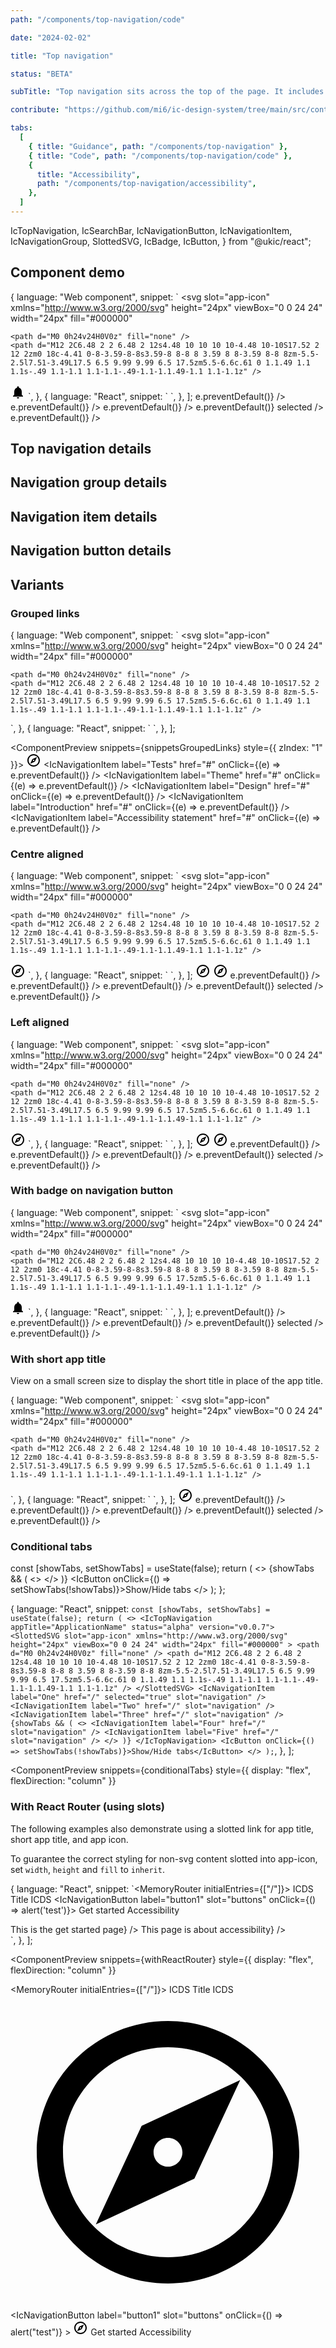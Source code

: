 ```yaml
---
path: "/components/top-navigation/code"

date: "2024-02-02"

title: "Top navigation"

status: "BETA"

subTitle: "Top navigation sits across the top of the page. It includes the app name, search bar, main navigation and secondary links."

contribute: "https://github.com/mi6/ic-design-system/tree/main/src/content/structured/components/top-navigation"

tabs:
  [
    { title: "Guidance", path: "/components/top-navigation" },
    { title: "Code", path: "/components/top-navigation/code" },
    {
      title: "Accessibility",
      path: "/components/top-navigation/accessibility",
    },
  ]
---
```


  IcTopNavigation,
  IcSearchBar,
  IcNavigationButton,
  IcNavigationItem,
  IcNavigationGroup,
  SlottedSVG,
  IcBadge,
  IcButton,
} from "@ukic/react";


## Component demo

  {
    language: "Web component",
    snippet: `<ic-top-navigation app-title="ICDS" status="alpha" version="v0.0.7">
  <svg
    slot="app-icon"
    xmlns="http://www.w3.org/2000/svg"
    height="24px"
    viewBox="0 0 24 24"
    width="24px"
    fill="#000000"
  >
    <path d="M0 0h24v24H0V0z" fill="none" />
    <path d="M12 2C6.48 2 2 6.48 2 12s4.48 10 10 10 10-4.48 10-10S17.52 2 12 2zm0 18c-4.41 0-8-3.59-8-8s3.59-8 8-8 8 3.59 8 8-3.59 8-8 8zm-5.5-2.5l7.51-3.49L17.5 6.5 9.99 9.99 6.5 17.5zm5.5-6.6c.61 0 1.1.49 1.1 1.1s-.49 1.1-1.1 1.1-1.1-.49-1.1-1.1.49-1.1 1.1-1.1z" />
  </svg>
  <ic-search-bar slot="search" placeholder="Search" label="Search"></ic-search-bar>
  <ic-navigation-button label="Notifications" slot="buttons">
    <svg
      slot="icon"
      xmlns="http://www.w3.org/2000/svg"
      height="24px"
      viewBox="0 0 24 24"
      width="24px"
      fill="#000000"
    >
      <path d="M12 22c1.1 0 2-.9 2-2h-4c0 1.1.89 2 2 2zm6-6v-5c0-3.07-1.64-5.64-4.5-6.32V4c0-.83-.67-1.5-1.5-1.5s-1.5.67-1.5 1.5v.68C7.63 5.36 6 7.92 6 11v5l-2 2v1h16v-1l-2-2z" />
    </svg>
  </ic-navigation-button>
  <ic-navigation-item slot="navigation" label="Get started" href="#"></ic-navigation-item>
  <ic-navigation-item slot="navigation" label="Accessibility" href="#"></ic-navigation-item>
  <ic-navigation-item slot="navigation" label="Styles" href="#"></ic-navigation-item>
  <ic-navigation-item slot="navigation" label="Components" href="#" selected="true"></ic-navigation-item>
  <ic-navigation-item slot="navigation" label="Patterns" href="#"></ic-navigation-item>
</ic-top-navigation>`,
  },
  {
    language: "React",
    snippet: `<IcTopNavigation appTitle="ICDS" status="alpha" version="v0.0.7">
  <SlottedSVG
    slot="app-icon"
    xmlns="http://www.w3.org/2000/svg"
    height="24px"
    viewBox="0 0 24 24"
    width="24px"
    fill="#000000"
  >
    <path d="M0 0h24v24H0V0z" fill="none" />
    <path d="M12 2C6.48 2 2 6.48 2 12s4.48 10 10 10 10-4.48 10-10S17.52 2 12 2zm0 18c-4.41 0-8-3.59-8-8s3.59-8 8-8 8 3.59 8 8-3.59 8-8 8zm-5.5-2.5l7.51-3.49L17.5 6.5 9.99 9.99 6.5 17.5zm5.5-6.6c.61 0 1.1.49 1.1 1.1s-.49 1.1-1.1 1.1-1.1-.49-1.1-1.1.49-1.1 1.1-1.1z" />
  </SlottedSVG>
  <IcSearchBar slot="search" placeholder="Search" label="Search" />
  <IcNavigationButton label="Notifications" slot="buttons">
    <SlottedSVG
      slot="icon"
      xmlns="http://www.w3.org/2000/svg"
      height="24px"
      viewBox="0 0 24 24"
      width="24px"
      fill="#000000"
    >
      <path d="M12 22c1.1 0 2-.9 2-2h-4c0 1.1.89 2 2 2zm6-6v-5c0-3.07-1.64-5.64-4.5-6.32V4c0-.83-.67-1.5-1.5-1.5s-1.5.67-1.5 1.5v.68C7.63 5.36 6 7.92 6 11v5l-2 2v1h16v-1l-2-2z" />
    </SlottedSVG>
  </IcNavigationButton>
  <IcNavigationItem slot="navigation" label="Get started" href="#" />
  <IcNavigationItem slot="navigation" label="Accessibility" href="#" />
  <IcNavigationItem slot="navigation" label="Styles" href="#" />
  <IcNavigationItem slot="navigation" label="Components" href="#" selected />
  <IcNavigationItem slot="navigation" label="Patterns" href="#" />
</IcTopNavigation>`,
  },
];

<ComponentPreview snippets={snippetsDefault}>
  <IcTopNavigation appTitle="ICDS" status="alpha" version="v0.0.7">
    <SlottedSVG
      slot="app-icon"
      xmlns="http://www.w3.org/2000/svg"
      height="24px"
      viewBox="0 0 24 24"
      width="24px"
      fill="#000000"
    >
      <path d="M0 0h24v24H0V0z" fill="none" />
      <path d="M12 2C6.48 2 2 6.48 2 12s4.48 10 10 10 10-4.48 10-10S17.52 2 12 2zm0 18c-4.41 0-8-3.59-8-8s3.59-8 8-8 8 3.59 8 8-3.59 8-8 8zm-5.5-2.5l7.51-3.49L17.5 6.5 9.99 9.99 6.5 17.5zm5.5-6.6c.61 0 1.1.49 1.1 1.1s-.49 1.1-1.1 1.1-1.1-.49-1.1-1.1.49-1.1 1.1-1.1z" />
    </SlottedSVG>
    <IcSearchBar slot="search" placeholder="Search" label="Search" />
    <IcNavigationButton label="Notifications" slot="buttons">
      <SlottedSVG
        slot="icon"
        xmlns="http://www.w3.org/2000/svg"
        height="24px"
        viewBox="0 0 24 24"
        width="24px"
        fill="#000000"
      >
        <path d="M12 22c1.1 0 2-.9 2-2h-4c0 1.1.89 2 2 2zm6-6v-5c0-3.07-1.64-5.64-4.5-6.32V4c0-.83-.67-1.5-1.5-1.5s-1.5.67-1.5 1.5v.68C7.63 5.36 6 7.92 6 11v5l-2 2v1h16v-1l-2-2z" />
      </SlottedSVG>
    </IcNavigationButton>
    <IcNavigationItem
      slot="navigation"
      label="Get started"
      href="#"
      onClick={(e) => e.preventDefault()}
    />
    <IcNavigationItem
      slot="navigation"
      label="Accessibility"
      href="#"
      onClick={(e) => e.preventDefault()}
    />
    <IcNavigationItem
      slot="navigation"
      label="Styles"
      href="#"
      onClick={(e) => e.preventDefault()}
    />
    <IcNavigationItem
      slot="navigation"
      label="Components"
      href="#"
      onClick={(e) => e.preventDefault()}
      selected
    />
    <IcNavigationItem
      slot="navigation"
      label="Patterns"
      href="#"
      onClick={(e) => e.preventDefault()}
    />
  </IcTopNavigation>
</ComponentPreview>

## Top navigation details

<ComponentDetails component="ic-top-navigation" />

## Navigation group details

<ComponentDetails component="ic-navigation-group" />

## Navigation item details

<ComponentDetails component="ic-navigation-item" />

## Navigation button details

<ComponentDetails component="ic-navigation-button" />

## Variants

### Grouped links

  {
    language: "Web component",
    snippet: `<ic-top-navigation app-title="ICDS" status="alpha" version="v0.0.7">
  <svg
    slot="app-icon"
    xmlns="http://www.w3.org/2000/svg"
    height="24px"
    viewBox="0 0 24 24"
    width="24px"
    fill="#000000"
  >
    <path d="M0 0h24v24H0V0z" fill="none" />
    <path d="M12 2C6.48 2 2 6.48 2 12s4.48 10 10 10 10-4.48 10-10S17.52 2 12 2zm0 18c-4.41 0-8-3.59-8-8s3.59-8 8-8 8 3.59 8 8-3.59 8-8 8zm-5.5-2.5l7.51-3.49L17.5 6.5 9.99 9.99 6.5 17.5zm5.5-6.6c.61 0 1.1.49 1.1 1.1s-.49 1.1-1.1 1.1-1.1-.49-1.1-1.1.49-1.1 1.1-1.1z" />
  </svg>
  <ic-search-bar slot="search" placeholder="Search" label="Search"></ic-search-bar>
  <ic-navigation-group slot="navigation" label="Get started">
    <ic-navigation-item label="Tests" href="#"></ic-navigation-item>
    <ic-navigation-item label="Theme" href="#"></ic-navigation-item>
    <ic-navigation-item label="Design" href="#"></ic-navigation-item>
  </ic-navigation-group>
  <ic-navigation-group slot="navigation" label="Accessibility">
    <ic-navigation-item label="Introduction" href="#"></ic-navigation-item>
    <ic-navigation-item label="Accessibility Statement" href="#"></ic-navigation-item>
  </ic-navigation-group>
</ic-top-navigation>`,
  },
  {
    language: "React",
    snippet: `<IcTopNavigation appTitle="ICDS" status="alpha" version="v0.0.7">
  <SlottedSVG
    slot="app-icon"
    xmlns="http://www.w3.org/2000/svg"
    height="24px"
    viewBox="0 0 24 24"
    width="24px"
    fill="#000000"
  >
    <path d="M0 0h24v24H0V0z" fill="none" />
    <path d="M12 2C6.48 2 2 6.48 2 12s4.48 10 10 10 10-4.48 10-10S17.52 2 12 2zm0 18c-4.41 0-8-3.59-8-8s3.59-8 8-8 8 3.59 8 8-3.59 8-8 8zm-5.5-2.5l7.51-3.49L17.5 6.5 9.99 9.99 6.5 17.5zm5.5-6.6c.61 0 1.1.49 1.1 1.1s-.49 1.1-1.1 1.1-1.1-.49-1.1-1.1.49-1.1 1.1-1.1z" />
  </SlottedSVG>
  <IcSearchBar slot="search" placeholder="Search" label="Search" />
  <IcNavigationGroup slot="navigation" label="Get started" expandable>
    <IcNavigationItem label="Tests" href="#" />
    <IcNavigationItem label="Theme" href="#" />
    <IcNavigationItem label="Design" href="#" />
  </IcNavigationGroup>
  <IcNavigationGroup slot="navigation" label="Accessibility" expandable>
    <IcNavigationItem label="Introduction" href="#" />
    <IcNavigationItem label="Accessibility statement" href="#" />
  </IcNavigationGroup>
</IcTopNavigation>`,
  },
];

<ComponentPreview snippets={snippetsGroupedLinks} style={{ zIndex: "1" }}>
  <IcTopNavigation appTitle="ICDS" status="alpha" version="v0.0.7">
    <svg
      slot="app-icon"
      xmlns="http://www.w3.org/2000/svg"
      height="24px"
      viewBox="0 0 24 24"
      width="24px"
      fill="#000000"
    >
      <path d="M0 0h24v24H0V0z" fill="none" />
      <path d="M12 2C6.48 2 2 6.48 2 12s4.48 10 10 10 10-4.48 10-10S17.52 2 12 2zm0 18c-4.41 0-8-3.59-8-8s3.59-8 8-8 8 3.59 8 8-3.59 8-8 8zm-5.5-2.5l7.51-3.49L17.5 6.5 9.99 9.99 6.5 17.5zm5.5-6.6c.61 0 1.1.49 1.1 1.1s-.49 1.1-1.1 1.1-1.1-.49-1.1-1.1.49-1.1 1.1-1.1z" />
    </svg>
    <IcSearchBar slot="search" placeholder="Search" label="Search" />
    <IcNavigationGroup slot="navigation" label="Get started">
      <IcNavigationItem
        label="Tests"
        href="#"
        onClick={(e) => e.preventDefault()}
      />
      <IcNavigationItem
        label="Theme"
        href="#"
        onClick={(e) => e.preventDefault()}
      />
      <IcNavigationItem
        label="Design"
        href="#"
        onClick={(e) => e.preventDefault()}
      />
    </IcNavigationGroup>
    <IcNavigationGroup slot="navigation" label="Accessibility">
      <IcNavigationItem
        label="Introduction"
        href="#"
        onClick={(e) => e.preventDefault()}
      />
      <IcNavigationItem
        label="Accessibility statement"
        href="#"
        onClick={(e) => e.preventDefault()}
      />
    </IcNavigationGroup>
  </IcTopNavigation>
</ComponentPreview>

### Centre aligned

  {
    language: "Web component",
    snippet: `<ic-top-navigation app-title="ICDS" status="alpha" version="v0.0.7" content-aligned="center">
  <svg
    slot="app-icon"
    xmlns="http://www.w3.org/2000/svg"
    height="24px"
    viewBox="0 0 24 24"
    width="24px"
    fill="#000000"
  >
    <path d="M0 0h24v24H0V0z" fill="none" />
    <path d="M12 2C6.48 2 2 6.48 2 12s4.48 10 10 10 10-4.48 10-10S17.52 2 12 2zm0 18c-4.41 0-8-3.59-8-8s3.59-8 8-8 8 3.59 8 8-3.59 8-8 8zm-5.5-2.5l7.51-3.49L17.5 6.5 9.99 9.99 6.5 17.5zm5.5-6.6c.61 0 1.1.49 1.1 1.1s-.49 1.1-1.1 1.1-1.1-.49-1.1-1.1.49-1.1 1.1-1.1z" />
  </svg>
  <ic-navigation-button label="button1" slot="buttons" onclick="alert('test')">
    <svg
      slot="icon"
      xmlns="http://www.w3.org/2000/svg"
      height="24px"
      viewBox="0 0 24 24"
      width="24px"
      fill="#000000"
    >
      <path d="M0 0h24v24H0V0z" fill="none" />
      <path d="M12 2C6.48 2 2 6.48 2 12s4.48 10 10 10 10-4.48 10-10S17.52 2 12 2zm0 18c-4.41 0-8-3.59-8-8s3.59-8 8-8 8 3.59 8 8-3.59 8-8 8zm-5.5-2.5l7.51-3.49L17.5 6.5 9.99 9.99 6.5 17.5zm5.5-6.6c.61 0 1.1.49 1.1 1.1s-.49 1.1-1.1 1.1-1.1-.49-1.1-1.1.49-1.1 1.1-1.1z" />
    </svg>
  </ic-navigation-button>
  <ic-navigation-item slot="navigation" label="Get started" href="/"></ic-navigation-item>
  <ic-navigation-item slot="navigation" label="Accessibility" href="/"></ic-navigation-item>
  <ic-navigation-item slot="navigation" label="Styles" href="/"></ic-navigation-item>
  <ic-navigation-item slot="navigation" label="Components" href="/" selected="true"></ic-navigation-item>
  <ic-navigation-item slot="navigation" label="Patterns" href="/"></ic-navigation-item>
</ic-top-navigation>`,
  },
  {
    language: "React",
    snippet: `<IcTopNavigation appTitle="ICDS" status="alpha" version="v0.0.7" contentAligned="center">
  <SlottedSVG
    slot="app-icon"
    xmlns="http://www.w3.org/2000/svg"
    height="24px"
    viewBox="0 0 24 24"
    width="24px"
    fill="#000000"
  >
    <path d="M0 0h24v24H0V0z" fill="none" />
    <path d="M12 2C6.48 2 2 6.48 2 12s4.48 10 10 10 10-4.48 10-10S17.52 2 12 2zm0 18c-4.41 0-8-3.59-8-8s3.59-8 8-8 8 3.59 8 8-3.59 8-8 8zm-5.5-2.5l7.51-3.49L17.5 6.5 9.99 9.99 6.5 17.5zm5.5-6.6c.61 0 1.1.49 1.1 1.1s-.49 1.1-1.1 1.1-1.1-.49-1.1-1.1.49-1.1 1.1-1.1z" />
  </SlottedSVG>
  <IcNavigationButton label="button1" slot="buttons" onclick="alert('test')">
    <SlottedSVG
      slot="icon"
      xmlns="http://www.w3.org/2000/svg"
      height="24px"
      viewBox="0 0 24 24"
      width="24px"
      fill="#000000"
    >
      <path d="M0 0h24v24H0V0z" fill="none" />
      <path d="M12 2C6.48 2 2 6.48 2 12s4.48 10 10 10 10-4.48 10-10S17.52 2 12 2zm0 18c-4.41 0-8-3.59-8-8s3.59-8 8-8 8 3.59 8 8-3.59 8-8 8zm-5.5-2.5l7.51-3.49L17.5 6.5 9.99 9.99 6.5 17.5zm5.5-6.6c.61 0 1.1.49 1.1 1.1s-.49 1.1-1.1 1.1-1.1-.49-1.1-1.1.49-1.1 1.1-1.1z" />
    </SlottedSVG>
  </IcNavigationButton>
  <IcNavigationItem slot="navigation" label="Get started" href="/" />
  <IcNavigationItem slot="navigation" label="Accessibility" href="/" />
  <IcNavigationItem slot="navigation" label="Styles" href="/" />
  <IcNavigationItem slot="navigation" label="Components" href="/" selected />
  <IcNavigationItem slot="navigation" label="Patterns" href="/" />
</IcTopNavigation>`,
  },
];

<ComponentPreview snippets={snippetsCentreAligned}>
  <IcTopNavigation
    appTitle="ICDS"
    status="alpha"
    version="v0.0.7"
    contentAligned="center"
  >
    <svg
      slot="app-icon"
      xmlns="http://www.w3.org/2000/svg"
      height="24px"
      viewBox="0 0 24 24"
      width="24px"
      fill="#000000"
    >
      <path d="M0 0h24v24H0V0z" fill="none" />
      <path d="M12 2C6.48 2 2 6.48 2 12s4.48 10 10 10 10-4.48 10-10S17.52 2 12 2zm0 18c-4.41 0-8-3.59-8-8s3.59-8 8-8 8 3.59 8 8-3.59 8-8 8zm-5.5-2.5l7.51-3.49L17.5 6.5 9.99 9.99 6.5 17.5zm5.5-6.6c.61 0 1.1.49 1.1 1.1s-.49 1.1-1.1 1.1-1.1-.49-1.1-1.1.49-1.1 1.1-1.1z" />
    </svg>
    <IcNavigationButton label="button1" slot="buttons" onclick="alert('test')">
      <svg
        slot="icon"
        xmlns="http://www.w3.org/2000/svg"
        height="24px"
        viewBox="0 0 24 24"
        width="24px"
        fill="#000000"
      >
        <path d="M0 0h24v24H0V0z" fill="none" />
        <path d="M12 2C6.48 2 2 6.48 2 12s4.48 10 10 10 10-4.48 10-10S17.52 2 12 2zm0 18c-4.41 0-8-3.59-8-8s3.59-8 8-8 8 3.59 8 8-3.59 8-8 8zm-5.5-2.5l7.51-3.49L17.5 6.5 9.99 9.99 6.5 17.5zm5.5-6.6c.61 0 1.1.49 1.1 1.1s-.49 1.1-1.1 1.1-1.1-.49-1.1-1.1.49-1.1 1.1-1.1z" />
      </svg>
    </IcNavigationButton>
    <IcNavigationItem
      slot="navigation"
      label="Get started"
      href="#"
      onClick={(e) => e.preventDefault()}
    />
    <IcNavigationItem
      slot="navigation"
      label="Accessibility"
      href="#"
      onClick={(e) => e.preventDefault()}
    />
    <IcNavigationItem
      slot="navigation"
      label="Styles"
      href="#"
      onClick={(e) => e.preventDefault()}
    />
    <IcNavigationItem
      slot="navigation"
      label="Components"
      href="#"
      onClick={(e) => e.preventDefault()}
      selected
    />
    <IcNavigationItem
      slot="navigation"
      label="Patterns"
      href="#"
      onClick={(e) => e.preventDefault()}
    />
  </IcTopNavigation>
</ComponentPreview>

### Left aligned

  {
    language: "Web component",
    snippet: `<ic-top-navigation app-title="ICDS" status="alpha" version="v0.0.7" content-aligned="left">
  <svg
    slot="app-icon"
    xmlns="http://www.w3.org/2000/svg"
    height="24px"
    viewBox="0 0 24 24"
    width="24px"
    fill="#000000"
  >
    <path d="M0 0h24v24H0V0z" fill="none" />
    <path d="M12 2C6.48 2 2 6.48 2 12s4.48 10 10 10 10-4.48 10-10S17.52 2 12 2zm0 18c-4.41 0-8-3.59-8-8s3.59-8 8-8 8 3.59 8 8-3.59 8-8 8zm-5.5-2.5l7.51-3.49L17.5 6.5 9.99 9.99 6.5 17.5zm5.5-6.6c.61 0 1.1.49 1.1 1.1s-.49 1.1-1.1 1.1-1.1-.49-1.1-1.1.49-1.1 1.1-1.1z" />
  </svg>
  <ic-search-bar slot="search" placeholder="Search" label="Search"></ic-search-bar>
  <ic-navigation-button label="button1" slot="buttons" onclick="alert('test')">
    <svg
      slot="icon"
      xmlns="http://www.w3.org/2000/svg"
      height="24px"
      viewBox="0 0 24 24"
      width="24px"
      fill="#000000"
    >
      <path d="M0 0h24v24H0V0z" fill="none" />
      <path d="M12 2C6.48 2 2 6.48 2 12s4.48 10 10 10 10-4.48 10-10S17.52 2 12 2zm0 18c-4.41 0-8-3.59-8-8s3.59-8 8-8 8 3.59 8 8-3.59 8-8 8zm-5.5-2.5l7.51-3.49L17.5 6.5 9.99 9.99 6.5 17.5zm5.5-6.6c.61 0 1.1.49 1.1 1.1s-.49 1.1-1.1 1.1-1.1-.49-1.1-1.1.49-1.1 1.1-1.1z" />
    </svg>
  </ic-navigation-button>
  <ic-navigation-item slot="navigation" label="Get started" href="/"></ic-navigation-item>
  <ic-navigation-item slot="navigation" label="Accessibility" href="/"></ic-navigation-item>
  <ic-navigation-item slot="navigation" label="Styles" href="/"></ic-navigation-item>
  <ic-navigation-item slot="navigation" label="Components" href="/" selected="true"></ic-navigation-item>
  <ic-navigation-item slot="navigation" label="Patterns" href="/"></ic-navigation-item>
</ic-top-navigation>`,
  },
  {
    language: "React",
    snippet: `<IcTopNavigation appTitle="ICDS" status="alpha" version="v0.0.7" contentAligned="left">
  <SlottedSVG
    slot="app-icon"
    xmlns="http://www.w3.org/2000/svg"
    height="24px"
    viewBox="0 0 24 24"
    width="24px"
    fill="#000000"
  >
    <path d="M0 0h24v24H0V0z" fill="none" />
    <path d="M12 2C6.48 2 2 6.48 2 12s4.48 10 10 10 10-4.48 10-10S17.52 2 12 2zm0 18c-4.41 0-8-3.59-8-8s3.59-8 8-8 8 3.59 8 8-3.59 8-8 8zm-5.5-2.5l7.51-3.49L17.5 6.5 9.99 9.99 6.5 17.5zm5.5-6.6c.61 0 1.1.49 1.1 1.1s-.49 1.1-1.1 1.1-1.1-.49-1.1-1.1.49-1.1 1.1-1.1z" />
  </SlottedSVG>
  <IcSearchBar slot="search" placeholder="Search" label="Search" />
  <IcNavigationButton label="button1" slot="buttons" onclick="alert('test')">
    <SlottedSVG
      slot="icon"
      xmlns="http://www.w3.org/2000/svg"
      height="24px"
      viewBox="0 0 24 24"
      width="24px"
      fill="#000000"
    >
      <path d="M0 0h24v24H0V0z" fill="none" />
      <path d="M12 2C6.48 2 2 6.48 2 12s4.48 10 10 10 10-4.48 10-10S17.52 2 12 2zm0 18c-4.41 0-8-3.59-8-8s3.59-8 8-8 8 3.59 8 8-3.59 8-8 8zm-5.5-2.5l7.51-3.49L17.5 6.5 9.99 9.99 6.5 17.5zm5.5-6.6c.61 0 1.1.49 1.1 1.1s-.49 1.1-1.1 1.1-1.1-.49-1.1-1.1.49-1.1 1.1-1.1z" />
    </SlottedSVG>
  </IcNavigationButton>
  <IcNavigationItem slot="navigation" label="Get started" href="/" />
  <IcNavigationItem slot="navigation" label="Accessibility" href="/" />
  <IcNavigationItem slot="navigation" label="Styles" href="/" />
  <IcNavigationItem slot="navigation" label="Components" href="/" selected />
  <IcNavigationItem slot="navigation" label="Patterns" href="/" />
</IcTopNavigation>`,
  },
];

<ComponentPreview snippets={snippetsLeftAligned}>
  <IcTopNavigation
    appTitle="ICDS"
    status="alpha"
    version="v0.0.7"
    contentAligned="left"
  >
    <svg
      slot="app-icon"
      xmlns="http://www.w3.org/2000/svg"
      height="24px"
      viewBox="0 0 24 24"
      width="24px"
      fill="#000000"
    >
      <path d="M0 0h24v24H0V0z" fill="none" />
      <path d="M12 2C6.48 2 2 6.48 2 12s4.48 10 10 10 10-4.48 10-10S17.52 2 12 2zm0 18c-4.41 0-8-3.59-8-8s3.59-8 8-8 8 3.59 8 8-3.59 8-8 8zm-5.5-2.5l7.51-3.49L17.5 6.5 9.99 9.99 6.5 17.5zm5.5-6.6c.61 0 1.1.49 1.1 1.1s-.49 1.1-1.1 1.1-1.1-.49-1.1-1.1.49-1.1 1.1-1.1z" />
    </svg>
    <IcSearchBar slot="search" placeholder="Search" label="Search" />
    <IcNavigationButton label="button1" slot="buttons" onclick="alert('test')">
      <svg
        slot="icon"
        xmlns="http://www.w3.org/2000/svg"
        height="24px"
        viewBox="0 0 24 24"
        width="24px"
        fill="#000000"
      >
        <path d="M0 0h24v24H0V0z" fill="none" />
        <path d="M12 2C6.48 2 2 6.48 2 12s4.48 10 10 10 10-4.48 10-10S17.52 2 12 2zm0 18c-4.41 0-8-3.59-8-8s3.59-8 8-8 8 3.59 8 8-3.59 8-8 8zm-5.5-2.5l7.51-3.49L17.5 6.5 9.99 9.99 6.5 17.5zm5.5-6.6c.61 0 1.1.49 1.1 1.1s-.49 1.1-1.1 1.1-1.1-.49-1.1-1.1.49-1.1 1.1-1.1z" />
      </svg>
    </IcNavigationButton>
    <IcNavigationItem
      slot="navigation"
      label="Get started"
      href="#"
      onClick={(e) => e.preventDefault()}
    />
    <IcNavigationItem
      slot="navigation"
      label="Accessibility"
      href="#"
      onClick={(e) => e.preventDefault()}
    />
    <IcNavigationItem
      slot="navigation"
      label="Styles"
      href="#"
      onClick={(e) => e.preventDefault()}
    />
    <IcNavigationItem
      slot="navigation"
      label="Components"
      href="#"
      onClick={(e) => e.preventDefault()}
      selected
    />
    <IcNavigationItem
      slot="navigation"
      label="Patterns"
      href="#"
      onClick={(e) => e.preventDefault()}
    />
  </IcTopNavigation>
</ComponentPreview>

### With badge on navigation button

  {
    language: "Web component",
    snippet: `<ic-top-navigation app-title="ICDS" status="alpha" version="v0.0.7">
  <svg
    slot="app-icon"
    xmlns="http://www.w3.org/2000/svg"
    height="24px"
    viewBox="0 0 24 24"
    width="24px"
    fill="#000000"
  >
    <path d="M0 0h24v24H0V0z" fill="none" />
    <path d="M12 2C6.48 2 2 6.48 2 12s4.48 10 10 10 10-4.48 10-10S17.52 2 12 2zm0 18c-4.41 0-8-3.59-8-8s3.59-8 8-8 8 3.59 8 8-3.59 8-8 8zm-5.5-2.5l7.51-3.49L17.5 6.5 9.99 9.99 6.5 17.5zm5.5-6.6c.61 0 1.1.49 1.1 1.1s-.49 1.1-1.1 1.1-1.1-.49-1.1-1.1.49-1.1 1.1-1.1z" />
  </svg>
  <ic-search-bar slot="search" placeholder="Search" label="Search"></ic-search-bar>
  <ic-navigation-button label="Notifications" slot="buttons">
    <ic-badge text-label="4" slot="badge" variant="light" position="near"></ic-badge>
    <svg
      slot="icon"
      xmlns="http://www.w3.org/2000/svg"
      height="24px"
      viewBox="0 0 24 24"
      width="24px"
      fill="#000000"
    >
      <path d="M12 22c1.1 0 2-.9 2-2h-4c0 1.1.89 2 2 2zm6-6v-5c0-3.07-1.64-5.64-4.5-6.32V4c0-.83-.67-1.5-1.5-1.5s-1.5.67-1.5 1.5v.68C7.63 5.36 6 7.92 6 11v5l-2 2v1h16v-1l-2-2z" />
    </svg>
  </ic-navigation-button>
  <ic-navigation-item slot="navigation" label="Get started" href="#"></ic-navigation-item>
  <ic-navigation-item slot="navigation" label="Accessibility" href="#"></ic-navigation-item>
  <ic-navigation-item slot="navigation" label="Styles" href="#"></ic-navigation-item>
  <ic-navigation-item slot="navigation" label="Components" href="#" selected="true"></ic-navigation-item>
  <ic-navigation-item slot="navigation" label="Patterns" href="#"></ic-navigation-item>
</ic-top-navigation>`,
  },
  {
    language: "React",
    snippet: `<IcTopNavigation appTitle="ICDS" status="alpha" version="v0.0.7">
  <SlottedSVG
    slot="app-icon"
    xmlns="http://www.w3.org/2000/svg"
    height="24px"
    viewBox="0 0 24 24"
    width="24px"
    fill="#000000"
  >
    <path d="M0 0h24v24H0V0z" fill="none" />
    <path d="M12 2C6.48 2 2 6.48 2 12s4.48 10 10 10 10-4.48 10-10S17.52 2 12 2zm0 18c-4.41 0-8-3.59-8-8s3.59-8 8-8 8 3.59 8 8-3.59 8-8 8zm-5.5-2.5l7.51-3.49L17.5 6.5 9.99 9.99 6.5 17.5zm5.5-6.6c.61 0 1.1.49 1.1 1.1s-.49 1.1-1.1 1.1-1.1-.49-1.1-1.1.49-1.1 1.1-1.1z" />
  </SlottedSVG>
  <IcSearchBar slot="search" placeholder="Search" label="Search" />
  <IcNavigationButton label="Notifications" slot="buttons">
    <IcBadge textLabel="4" slot="badge" variant="light" position="near"/>
    <SlottedSVG
      slot="icon"
      xmlns="http://www.w3.org/2000/svg"
      height="24px"
      viewBox="0 0 24 24"
      width="24px"
      fill="#000000"
    >
      <path d="M12 22c1.1 0 2-.9 2-2h-4c0 1.1.89 2 2 2zm6-6v-5c0-3.07-1.64-5.64-4.5-6.32V4c0-.83-.67-1.5-1.5-1.5s-1.5.67-1.5 1.5v.68C7.63 5.36 6 7.92 6 11v5l-2 2v1h16v-1l-2-2z" />
    </SlottedSVG>
  </IcNavigationButton>
  <IcNavigationItem slot="navigation" label="Get started" href="#" />
  <IcNavigationItem slot="navigation" label="Accessibility" href="#" />
  <IcNavigationItem slot="navigation" label="Styles" href="#" />
  <IcNavigationItem slot="navigation" label="Components" href="#" selected />
  <IcNavigationItem slot="navigation" label="Patterns" href="#" />
</IcTopNavigation>`,
  },
];

<ComponentPreview snippets={snippetsBadge}>
  <IcTopNavigation appTitle="ICDS" status="alpha" version="v0.0.7">
    <SlottedSVG
      slot="app-icon"
      xmlns="http://www.w3.org/2000/svg"
      height="24px"
      viewBox="0 0 24 24"
      width="24px"
      fill="#000000"
    >
      <path d="M0 0h24v24H0V0z" fill="none" />
      <path d="M12 2C6.48 2 2 6.48 2 12s4.48 10 10 10 10-4.48 10-10S17.52 2 12 2zm0 18c-4.41 0-8-3.59-8-8s3.59-8 8-8 8 3.59 8 8-3.59 8-8 8zm-5.5-2.5l7.51-3.49L17.5 6.5 9.99 9.99 6.5 17.5zm5.5-6.6c.61 0 1.1.49 1.1 1.1s-.49 1.1-1.1 1.1-1.1-.49-1.1-1.1.49-1.1 1.1-1.1z" />
    </SlottedSVG>
    <IcSearchBar slot="search" placeholder="Search" label="Search" />
    <IcNavigationButton label="Notifications" slot="buttons">
      <IcBadge textLabel="4" slot="badge" variant="light" position="near" />
      <SlottedSVG
        slot="icon"
        xmlns="http://www.w3.org/2000/svg"
        height="24px"
        viewBox="0 0 24 24"
        width="24px"
        fill="#000000"
      >
        <path d="M12 22c1.1 0 2-.9 2-2h-4c0 1.1.89 2 2 2zm6-6v-5c0-3.07-1.64-5.64-4.5-6.32V4c0-.83-.67-1.5-1.5-1.5s-1.5.67-1.5 1.5v.68C7.63 5.36 6 7.92 6 11v5l-2 2v1h16v-1l-2-2z" />
      </SlottedSVG>
    </IcNavigationButton>
    <IcNavigationItem
      slot="navigation"
      label="Get started"
      href="#"
      onClick={(e) => e.preventDefault()}
    />
    <IcNavigationItem
      slot="navigation"
      label="Accessibility"
      href="#"
      onClick={(e) => e.preventDefault()}
    />
    <IcNavigationItem
      slot="navigation"
      label="Styles"
      href="#"
      onClick={(e) => e.preventDefault()}
    />
    <IcNavigationItem
      slot="navigation"
      label="Components"
      href="#"
      onClick={(e) => e.preventDefault()}
      selected
    />
    <IcNavigationItem
      slot="navigation"
      label="Patterns"
      href="#"
      onClick={(e) => e.preventDefault()}
    />
  </IcTopNavigation>
</ComponentPreview>

### With short app title

View on a small screen size to display the short title in place of the app title.

  {
    language: "Web component",
    snippet: `<ic-top-navigation app-title="Intelligence Community Design System" short-app-title="ICDS" status="alpha" version="v0.0.7">
  <svg
    slot="app-icon"
    xmlns="http://www.w3.org/2000/svg"
    height="24px"
    viewBox="0 0 24 24"
    width="24px"
    fill="#000000"
  >
    <path d="M0 0h24v24H0V0z" fill="none" />
    <path d="M12 2C6.48 2 2 6.48 2 12s4.48 10 10 10 10-4.48 10-10S17.52 2 12 2zm0 18c-4.41 0-8-3.59-8-8s3.59-8 8-8 8 3.59 8 8-3.59 8-8 8zm-5.5-2.5l7.51-3.49L17.5 6.5 9.99 9.99 6.5 17.5zm5.5-6.6c.61 0 1.1.49 1.1 1.1s-.49 1.1-1.1 1.1-1.1-.49-1.1-1.1.49-1.1 1.1-1.1z" />
  </svg>
  <ic-navigation-item slot="navigation" label="Get started" href="/"></ic-navigation-item>
  <ic-navigation-item slot="navigation" label="Accessibility" href="/"></ic-navigation-item>
  <ic-navigation-item slot="navigation" label="Styles" href="/"></ic-navigation-item>
  <ic-navigation-item slot="navigation" label="Components" href="/" selected="true"></ic-navigation-item>
  <ic-navigation-item slot="navigation" label="Patterns" href="/"></ic-navigation-item>
</ic-top-navigation>`,
  },
  {
    language: "React",
    snippet: `<IcTopNavigation appTitle="Intelligence Community Design System" shortAppTitle="ICDS" status="alpha" version="v0.0.7">
  <SlottedSVG
    slot="app-icon"
    xmlns="http://www.w3.org/2000/svg"
    height="24px"
    viewBox="0 0 24 24"
    width="24px"
    fill="#000000"
  >
    <path d="M0 0h24v24H0V0z" fill="none" />
    <path d="M12 2C6.48 2 2 6.48 2 12s4.48 10 10 10 10-4.48 10-10S17.52 2 12 2zm0 18c-4.41 0-8-3.59-8-8s3.59-8 8-8 8 3.59 8 8-3.59 8-8 8zm-5.5-2.5l7.51-3.49L17.5 6.5 9.99 9.99 6.5 17.5zm5.5-6.6c.61 0 1.1.49 1.1 1.1s-.49 1.1-1.1 1.1-1.1-.49-1.1-1.1.49-1.1 1.1-1.1z" />
  </SlottedSVG>
    <IcNavigationItem slot="navigation" label="Get started" href="#" />
    <IcNavigationItem slot="navigation" label="Accessibility" href="#" />
    <IcNavigationItem slot="navigation" label="Styles" href="#" />
    <IcNavigationItem slot="navigation" label="Components" href="#" selected />
    <IcNavigationItem slot="navigation" label="Patterns" href="#" />
</IcTopNavigation>`,
  },
];

<ComponentPreview snippets={snippetsShortTitle}>
  <IcTopNavigation
    appTitle="Intelligence Community Design System"
    status="alpha"
    version="v0.0.7"
    shortAppTitle="ICDS"
  >
    <svg
      slot="app-icon"
      xmlns="http://www.w3.org/2000/svg"
      height="24px"
      viewBox="0 0 24 24"
      width="24px"
      fill="#000000"
    >
      <path d="M0 0h24v24H0V0z" fill="none" />
      <path d="M12 2C6.48 2 2 6.48 2 12s4.48 10 10 10 10-4.48 10-10S17.52 2 12 2zm0 18c-4.41 0-8-3.59-8-8s3.59-8 8-8 8 3.59 8 8-3.59 8-8 8zm-5.5-2.5l7.51-3.49L17.5 6.5 9.99 9.99 6.5 17.5zm5.5-6.6c.61 0 1.1.49 1.1 1.1s-.49 1.1-1.1 1.1-1.1-.49-1.1-1.1.49-1.1 1.1-1.1z" />
    </svg>
    <IcNavigationItem
      slot="navigation"
      label="Get started"
      href="#"
      onClick={(e) => e.preventDefault()}
    />
    <IcNavigationItem
      slot="navigation"
      label="Accessibility"
      href="#"
      onClick={(e) => e.preventDefault()}
    />
    <IcNavigationItem
      slot="navigation"
      label="Styles"
      href="#"
      onClick={(e) => e.preventDefault()}
    />
    <IcNavigationItem
      slot="navigation"
      label="Components"
      href="#"
      onClick={(e) => e.preventDefault()}
      selected
    />
    <IcNavigationItem
      slot="navigation"
      label="Patterns"
      href="#"
      onClick={(e) => e.preventDefault()}
    />
  </IcTopNavigation>
</ComponentPreview>

### Conditional tabs

  const [showTabs, setShowTabs] = useState(false);
  return (
    <>
      <IcTopNavigation
        appTitle="ApplicationName"
        status="alpha"
        version="v0.0.7"
      >
        <SlottedSVG
          slot="app-icon"
          xmlns="http://www.w3.org/2000/svg"
          height="24px"
          viewBox="0 0 24 24"
          width="24px"
          fill="#000000"
        >
          <path d="M0 0h24v24H0V0z" fill="none" />
          <path d="M12 2C6.48 2 2 6.48 2 12s4.48 10 10 10 10-4.48 10-10S17.52 2 12 2zm0 18c-4.41 0-8-3.59-8-8s3.59-8 8-8 8 3.59 8 8-3.59 8-8 8zm-5.5-2.5l7.51-3.49L17.5 6.5 9.99 9.99 6.5 17.5zm5.5-6.6c.61 0 1.1.49 1.1 1.1s-.49 1.1-1.1 1.1-1.1-.49-1.1-1.1.49-1.1 1.1-1.1z" />
        </SlottedSVG>
        <IcNavigationItem
          label="One"
          href="/"
          selected="true"
          slot="navigation"
        />
        <IcNavigationItem label="Two" href="/" slot="navigation" />
        <IcNavigationItem label="Three" href="/" slot="navigation" />
        {showTabs && (
          <>
            <IcNavigationItem label="Four" href="/" slot="navigation" />
            <IcNavigationItem label="Five" href="/" slot="navigation" />
          </>
        )}
      </IcTopNavigation>
      <IcButton onClick={() => setShowTabs(!showTabs)}>Show/Hide tabs</IcButton>
    </>
  );
};

  {
    language: "React",
    snippet: `const [showTabs, setShowTabs] = useState(false);
return (
  <>
    <IcTopNavigation appTitle="ApplicationName" status="alpha" version="v0.0.7">
      <SlottedSVG
        slot="app-icon"
        xmlns="http://www.w3.org/2000/svg"
        height="24px"
        viewBox="0 0 24 24"
        width="24px"
        fill="#000000"
      >
        <path d="M0 0h24v24H0V0z" fill="none" />
        <path d="M12 2C6.48 2 2 6.48 2 12s4.48 10 10 10 10-4.48 10-10S17.52 2 12 2zm0 18c-4.41 0-8-3.59-8-8s3.59-8 8-8 8 3.59 8 8-3.59 8-8 8zm-5.5-2.5l7.51-3.49L17.5 6.5 9.99 9.99 6.5 17.5zm5.5-6.6c.61 0 1.1.49 1.1 1.1s-.49 1.1-1.1 1.1-1.1-.49-1.1-1.1.49-1.1 1.1-1.1z" />
      </SlottedSVG>
      <IcNavigationItem 
        label="One"
        href="/"
        selected="true"
        slot="navigation"
      />
      <IcNavigationItem label="Two" href="/" slot="navigation" />
      <IcNavigationItem label="Three" href="/" slot="navigation" />
      {showTabs && (
        <>
          <IcNavigationItem label="Four" href="/" slot="navigation" />
          <IcNavigationItem label="Five" href="/" slot="navigation" />
        </>
      )}
    </IcTopNavigation>
    <IcButton onClick={() => setShowTabs(!showTabs)}>Show/Hide tabs</IcButton>
  </>
);`,
  },
];

<ComponentPreview
  snippets={conditionalTabs}
  style={{ display: "flex", flexDirection: "column" }}
>
  <ConditionalTabsExample />
</ComponentPreview>

### With React Router (using slots)

The following examples also demonstrate using a slotted link for app title, short app title, and app icon.

To guarantee the correct styling for non-svg content slotted into app-icon, set `width`, `height` and `fill` to `inherit`.

  {
    language: "React",
    snippet: `<MemoryRouter initialEntries={["/"]}>
  <IcTopNavigation version="v0.0.7">
    <NavLink to="/" slot="app-title">ICDS Title</NavLink>
    <NavLink to="/" slot="short-app-title">ICDS</NavLink>
    <NavLink to="/" slot="app-icon">
      <SlottedSVG
        xmlns="http://www.w3.org/2000/svg"
        height="inherit"
        viewBox="0 0 24 24"
        width="inherit"
        fill="inherit"
      >
        <path d="M0 0h24v24H0V0z" fill="none" />
        <path d="M12 2C6.48 2 2 6.48 2 12s4.48 10 10 10 10-4.48 10-10S17.52 2 12 2zm0 18c-4.41 0-8-3.59-8-8s3.59-8 8-8 8 3.59 8 8-3.59 8-8 8zm-5.5-2.5l7.51-3.49L17.5 6.5 9.99 9.99 6.5 17.5zm5.5-6.6c.61 0 1.1.49 1.1 1.1s-.49 1.1-1.1 1.1-1.1-.49-1.1-1.1.49-1.1 1.1-1.1z" />
      </SlottedSVG>
    </NavLink>
  <IcSearchBar slot="search" placeholder="Search" label="Search" />
  <IcNavigationButton label="button1" slot="buttons" onClick={() => alert('test')}>
    <SlottedSVG
      slot="icon"
      xmlns="http://www.w3.org/2000/svg"
      height="24px"
      viewBox="0 0 24 24"
      width="24px"
      fill="#000000"
    >
      <path d="M0 0h24v24H0V0z" fill="none" />
      <path d="M12 2C6.48 2 2 6.48 2 12s4.48 10 10 10 10-4.48 10-10S17.52 2 12 2zm0 18c-4.41 0-8-3.59-8-8s3.59-8 8-8 8 3.59 8 8-3.59 8-8 8zm-5.5-2.5l7.51-3.49L17.5 6.5 9.99 9.99 6.5 17.5zm5.5-6.6c.61 0 1.1.49 1.1 1.1s-.49 1.1-1.1 1.1-1.1-.49-1.1-1.1.49-1.1 1.1-1.1z" />
    </SlottedSVG>
    </IcNavigationButton>
    <IcNavigationItem slot="navigation">
      <NavLink to="/" slot="navigation-item">Get started</NavLink>
    </IcNavigationItem>
    <IcNavigationItem slot="navigation">
      <NavLink to="/accessibility" slot="navigation-item">Accessibility</NavLink>
    </IcNavigationItem>
  </IcTopNavigation>
  <main>
    <IcSectionContainer style={{padding: "16px"}}>
      <Routes>
        <Route path="/" element={() => <IcTypography>This is the get started page</IcTypography>} />
        <Route path="/accessibility" element={() => <IcTypography>This page is about accessibility</IcTypography>} />
      </Routes>
    </IcSectionContainer>
  </main>
</MemoryRouter>
    `,
  },
];

<ComponentPreview
  snippets={withReactRouter}
  style={{ display: "flex", flexDirection: "column" }}
>
  <MemoryRouter initialEntries={["/"]}>
    <IcTopNavigation version="v0.0.7">
      <NavLink to="/" slot="app-title">
        ICDS Title
      </NavLink>
      <NavLink to="/" slot="short-app-title">
        ICDS
      </NavLink>
      <NavLink to="/" slot="app-icon">
        <svg
          xmlns="http://www.w3.org/2000/svg"
          height="inherit"
          viewBox="0 0 24 24"
          width="inherit"
          fill="inherit"
        >
          <path d="M0 0h24v24H0V0z" fill="none" />
          <path d="M12 2C6.48 2 2 6.48 2 12s4.48 10 10 10 10-4.48 10-10S17.52 2 12 2zm0 18c-4.41 0-8-3.59-8-8s3.59-8 8-8 8 3.59 8 8-3.59 8-8 8zm-5.5-2.5l7.51-3.49L17.5 6.5 9.99 9.99 6.5 17.5zm5.5-6.6c.61 0 1.1.49 1.1 1.1s-.49 1.1-1.1 1.1-1.1-.49-1.1-1.1.49-1.1 1.1-1.1z" />
        </svg>
      </NavLink>
      <IcSearchBar slot="search" placeholder="Search" label="Search" />
      <IcNavigationButton
        label="button1"
        slot="buttons"
        onClick={() => alert("test")}
      >
        <svg
          slot="icon"
          xmlns="http://www.w3.org/2000/svg"
          height="24px"
          viewBox="0 0 24 24"
          width="24px"
          fill="#000000"
        >
          <path d="M0 0h24v24H0V0z" fill="none" />
          <path d="M12 2C6.48 2 2 6.48 2 12s4.48 10 10 10 10-4.48 10-10S17.52 2 12 2zm0 18c-4.41 0-8-3.59-8-8s3.59-8 8-8 8 3.59 8 8-3.59 8-8 8zm-5.5-2.5l7.51-3.49L17.5 6.5 9.99 9.99 6.5 17.5zm5.5-6.6c.61 0 1.1.49 1.1 1.1s-.49 1.1-1.1 1.1-1.1-.49-1.1-1.1.49-1.1 1.1-1.1z" />
        </svg>
      </IcNavigationButton>
      <IcNavigationItem slot="navigation">
        <NavLink to="/" slot="navigation-item">
          Get started
        </NavLink>
      </IcNavigationItem>
      <IcNavigationItem slot="navigation">
        <NavLink to="/accessibility" slot="navigation-item">
          Accessibility
        </NavLink>
      </IcNavigationItem>
    </IcTopNavigation>
  </MemoryRouter>
</ComponentPreview>
